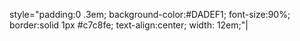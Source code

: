 style="padding:0 .3em; background-color:#DADEF1; font-size:90%; border:solid 1px #c7c8fe; text-align:center; width: 12em;"|[[{{{1}}}|{{{2}}}]]